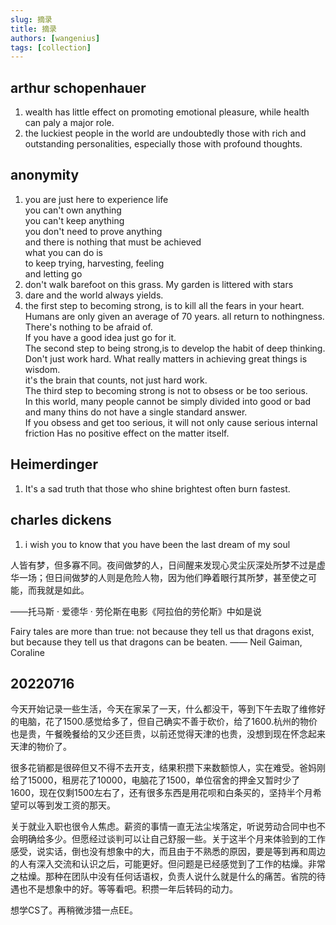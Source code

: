 ```yaml
---
slug: 摘录
title: 摘录
authors: [wangenius]
tags: [collection]
---
```


## arthur schopenhauer

1. wealth has little effect on promoting emotional pleasure, while health can paly a major role.
2. the luckiest people in the world are undoubtedly those with rich and outstanding personalities, especially those with profound thoughts.


## anonymity

1. you are just here to experience life 
<br/>you can't own anything 
<br/>you can't keep anything 
<br/>you don't need to prove anything 
<br/>and there is nothing that must be achieved 
<br/>what you can do is
<br/>to keep trying, harvesting, feeling 
<br/>and letting go
2. don't walk barefoot on this grass. My garden is littered with stars
3. dare and the world always yields.
4. the first step to becoming strong, is to kill all the fears in your heart.
<br/> Humans are only given an average of 70 years. all return to nothingness. There's nothing to be afraid of.
<br/> If you have a good idea just go for it.
<br/> The second step to being strong,is to develop the habit of deep thinking.
<br/> Don't just work hard. What really matters in achieving great things is wisdom.
<br/> it's the brain that counts, not just hard work.
<br/> The third step to becoming strong is not to obsess or be too serious.
<br/> In this world, many people cannot be simply divided into good or bad and many thins do not have a single standard answer.
<br/> If you obsess and get too serious, it will not only cause serious internal friction Has no positive effect on the matter itself.


## Heimerdinger

1. It's a sad truth that those who shine brightest often burn fastest.

## charles dickens

1. i wish you to know that you have been the last dream of my soul

人皆有梦，但多寡不同。夜间做梦的人，日间醒来发现心灵尘灰深处所梦不过是虚华一场；但日间做梦的人则是危险人物，因为他们睁着眼行其所梦，甚至使之可能，而我就是如此。

——托马斯 · 爱德华 · 劳伦斯在电影《阿拉伯的劳伦斯》中如是说


Fairy tales are more than true: not because they tell us that dragons exist, but because they tell us that dragons can be beaten.
  —— Neil Gaiman, Coraline




## 20220716 
今天开始记录一些生活，今天在家呆了一天，什么都没干，等到下午去取了维修好的电脑，花了1500.感觉给多了，但自己确实不善于砍价，给了1600.杭州的物价也是贵，午餐晚餐给的又少还巨贵，以前还觉得天津的也贵，没想到现在怀念起来天津的物价了。

很多花销都是很碎但又不得不去开支，结果积攒下来数额惊人，实在难受。爸妈刚给了15000，租房花了10000，电脑花了1500，单位宿舍的押金又暂时少了1600，现在仅剩1500左右了，还有很多东西是用花呗和白条买的，坚持半个月希望可以等到发工资的那天。

关于就业入职也很令人焦虑。薪资的事情一直无法尘埃落定，听说劳动合同中也不会明确给多少。但愿经过谈判可以让自己舒服一些。关于这半个月来体验到的工作感受，说实话，倒也没有想象中的大，而且由于不熟悉的原因，要是等到再和周边的人有深入交流和认识之后，可能更好。但问题是已经感觉到了工作的枯燥。非常之枯燥。那种在团队中没有任何话语权，负责人说什么就是什么的痛苦。省院的待遇也不是想象中的好。等等看吧。积攒一年后转码的动力。

想学CS了。再稍微涉猎一点EE。